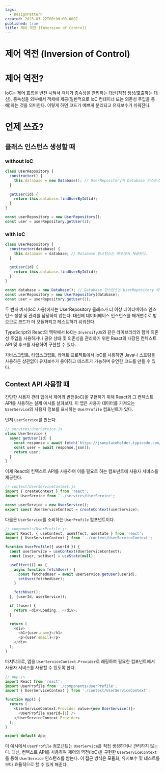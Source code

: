 ```yaml
---
tags:
  - DesignPattern
created: 2023-03-22T00:00:00.000Z
published: true
title: 제어 역전 (Inversion of Control)
---
```



# 제어 역전 (Inversion of Control)

<ArticleInfo />

# 제어 역전?
IoC는 제어 흐름을 반전 시켜서 객체가 종속성을 관리하는 대신(직접 생성/호출하는 대신), 종속성을 외부에서 객체에 제공(일반적으로 IoC 컨테이너 또는 의존성 주입을 통해)하는 것을 의미한다. 이렇게 하면 코드가 예쁘게 분리되고 유지보수가 쉬워진다.
# 언제 쓰죠?
## 클래스 인스턴스 생성할 때
### without IoC
```js
class UserRepository {
  constructor() {
    this.database = new Database(); // UserRepository가 Database 인스턴스를 생성하고 제어한다.
  }
  
  getUser(id) {
    return this.database.findUserById(id);
  }
}

const userRepository = new UserRepository();
const user = userRepository.getUser(1);
```

### with IoC
```js
class UserRepository {
  constructor(database) {
    this.database = database; // Database 인스턴스는 외부에서 제공된다.
  }
  
  getUser(id) {
    return this.database.findUserById(id);
  }
}

const database = new Database(); // Database 인스턴스는 UserRepository 바깥에서 생성된다.
const userRepository = new UserRepository(database);
const user = userRepository.getUser(1);
```

두 번째 예시(IoC 사용)에서는 UserRepository 클래스가 더 이상 데이터베이스 인스턴스 생성 및 관리를 담당하지 않는다. 대신에 데이터베이스 인스턴스를 매개변수로 받으므로 코드가 더 모듈화되고 테스트하기 쉬워진다.
  
TypeScript와 React의 맥락에서 IoC는 `InversifyJS`와 같은 라이브러리와 함께 의존성 주입을 사용하거나 공유 상태 및 의존성을 관리하기 위한 React의 내장된 컨텍스트 API 및 후크를 사용하여 구현할 수 있다.
  
자바스크립트, 타입스크립트, 리액트 프로젝트에서 IoC를 사용하면 Java나 스프링을 사용하든 상관없이 유지보수가 용이하고 테스트가 가능하며 유연한 코드를 만들 수 있다.

## Context API 사용할 때
간단한 사용자 관리 앱에서 제어의 반전(IoC)을 구현하기 위해 React와 그 컨텍스트 API를 사용하는 실제 예시를 살펴보자. 이 앱은 사용자 데이터를 가져오는 `UserService`와 사용자 정보를 표시하는 `UserProfile` 컴포넌트가 있다.

먼저 `UserService`를 만든다.

```js
// services/UserService.js
class UserService {
  async getUser(id) {
    const response = await fetch(`https://jsonplaceholder.typicode.com/users/${id}`);
    const user = await response.json();
    return user;
  }
}
```

이제 React의 컨텍스트 API를 사용하여 이를 필요로 하는 컴포넌트에 사용자 서비스를 제공한다.

```js
// context/UserServiceContext.js
import { createContext } from 'react';
import UserService from '../services/UserService';

const userService = new UserService();
export const UserServiceContext = createContext(userService);
```

다음은 `UserService`를 소비하는 `UserProfile` 컴포넌트이다.

```js
// components/UserProfile.js
import React, { useContext, useEffect, useState } from 'react';
import { UserServiceContext } from '../context/UserServiceContext';

function UserProfile({ userId }) {
  const userService = useContext(UserServiceContext);
  const [user, setUser] = useState(null);

  useEffect(() => {
    async function fetchUser() {
      const fetchedUser = await userService.getUser(userId);
      setUser(fetchedUser);
    }

    fetchUser();
  }, [userId, userService]);

  if (!user) {
    return <div>Loading...</div>;
  }

  return (
    <div>
      <h1>{user.name}</h1>
      <p>{user.email}</p>
    </div>
  );
}
```

마지막으로, 앱을 `UserServiceContext.Provider`로 래핑하여 필요한 컴포넌트에서 사용자 서비스를 사용할 수 있도록 한다.

```js
// App.js
import React from 'react';
import UserProfile from './components/UserProfile';
import { UserServiceContext } from './context/UserServiceContext';

function App() {
  return (
    <UserServiceContext.Provider value={new UserService()}>
      <UserProfile userId={1} />
    </UserServiceContext.Provider>
  );
}

export default App;
```

이 예시에서 `UserProfile` 컴포넌트는 `UserService`를 직접 생성하거나 관리하지 않는다. 대신, 컨텍스트 API를 사용하여 제어의 역전(IoC)을 구현한 `UserServiceContext`를 통해 `UserService` 인스턴스를 받는다. 이 접근 방식은 모듈화, 유지보수 및 테스트를 보다 효율적으로 할 수 있게 해준다.